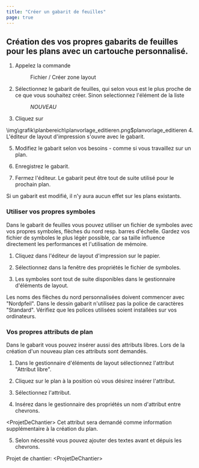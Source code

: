 ```yaml
---
title: "Créer un gabarit de feuilles"
page: true
---
```

## Cr&#233;ation des vos propres gabarits de feuilles pour les plans avec un cartouche personnalis&#233;.
<GeoMapper>

1. Appelez la commande <Menu>Fichier / Créer zone layout</Menu> 
2. S&#233;lectionnez le gabarit de feuilles, qui selon vous est le plus proche de ce que vous souhaitez cr&#233;er. Sinon selectionnez l&#39;&#233;l&#233;ment de la liste <Menu>*NOUVEAU*</Menu> 
3. Cliquez sur 


<Image>\img\grafik\planbereich\planvorlage_editieren.png$planvorlage_editieren</Image>
4. L&#39;&#233;diteur de layout d&#39;impression s&#39;ouvre avec le gabarit.


5. Modifiez le gabarit selon vos besoins - comme si vous travaillez sur un plan.


6. Enregistrez le gabarit.


7. Fermez l&#39;&#233;diteur. Le gabarit peut &#234;tre tout de suite utilis&#233; pour le prochain plan.





<Success>
Si un gabarit est modifi&#233;, il n&#39;y aura aucun effet sur les plans existants.
</Success>


### Utiliser vos propres symboles
Dans le gabarit de feuilles vous pouvez utiliser un fichier de symboles avec vos propres symboles, fl&#232;ches du nord resp. barres d&#39;&#233;chelle.
<Warning>
Gardez vos fichier de symboles le plus l&#233;g&#232;r possible, car sa taille influence directement les performances et l&#39;utilisation de m&#233;moire.
</Warning>


1. Cliquez dans l&#39;&#233;diteur de layout d&#39;impression sur le papier.

2. S&#233;lectionnez dans la fen&#234;tre des propri&#233;t&#233;s le fichier de symboles.

3. Les symboles sont tout de suite disponibles dans le gestionnaire d&#39;&#233;l&#233;ments de layout.




<Success>
Les noms des fl&#232;ches du nord personnalis&#233;es doivent commencer avec &quot;Nordpfeil&quot;.
</Success>

<Success>
Dans le dessin gabarit n&#39;utilisez pas la police de caract&#232;res &quot;Standard&quot;. V&#233;rifiez que les polices utilis&#233;es soient install&#233;es sur vos ordinateurs.
</Success>


### Vos propres attributs de plan
Dans le gabarit vous pouvez ins&#233;rer aussi des attributs libres. Lors de la cr&#233;ation d&#39;un nouveau plan ces attributs sont demand&#233;s.

1. Dans le gestionnaire d&#39;&#233;l&#233;ments de layout s&#233;lectionnez l&#39;attribut &quot;Attribut libre&quot;.

2. Cliquez sur le plan &#224; la position o&#249; vous d&#233;sirez ins&#233;rer l&#39;attribut.

3. S&#233;lectionnez l&#39;attribut.

4. Ins&#233;rez dans le gestionnaire des propri&#233;t&#233;s un nom d&#39;attribut entre chevrons. 


<Info>
&lt;ProjetDeChantier&gt;

</Info>
Cet attribut sera demand&#233; comme information suppl&#233;mentaire &#224; la cr&#233;ation du plan.

5. Selon n&#233;cessit&#233; vous pouvez ajouter des textes avant et d&#233;puis les chevrons. 


<Info>
Projet de chantier: &lt;ProjetDeChantier&gt;

</Info>



</GeoMapper>

